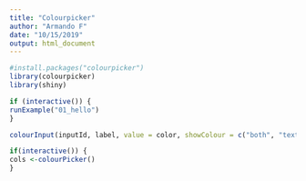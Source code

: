 ```yaml
---
title: "Colourpicker"
author: "Armando F"
date: "10/15/2019"
output: html_document
---
```


```r
#install.packages("colourpicker")
library(colourpicker)
library(shiny)

if (interactive()) {
runExample("01_hello")
}
```

```r
colourInput(inputId, label, value = color, showColour = c("both", "text", "background"), palette = c("square", "limited"), allowedCols = NULL, allowTransparent = FALSE, returnName = FALSE)

if(interactive()) {
cols <-colourPicker()
}
```

